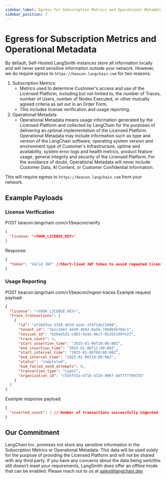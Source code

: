 ```yaml
---
sidebar_label: Egress for Subscription Metrics and Operational Metadata
sidebar_position: 7
---
```


# Egress for Subscription Metrics and Operational Metadata

By default, Self-Hosted LangSmith instances store all information locally and will never send sensitive information outside your network. However, we do require egress to `https://beacon.langchain.com` for two reasons:

1. Subscription Metrics:
   - Metrics used to determine Customer's access and use of the Licensed Platform, including but not limited to, the number of Traces, number of Users, number of Nodes Executed, or other mutually agreed criteria as set out in an Order Form.
   - This includes license verification and usage reporting.
2. Operational Metadata
   - Operational Metadata means usage information generated by the Licensed Platform and collected by LangChain for the purposes of delivering an optimal implementation of the Licensed Platform. Operational Metadata may include information such as type and version of the LangChain software, operating system version and environment type of Customer's Infrastructure, uptime and availability, system error logs and health metrics, product feature usage, general integrity and security of the Licensed Platform. For the avoidance of doubt, Operational Metadata will never include Customer Data, AI Content, or Customer Confidential Information.

This will require egress to `https://beacon.langchain.com` from your network.

## Example Payloads

### License Verification

POST beacon.langchain.com/v1/beacon/verify

```json
{
  "license: "<YOUR_LICENSE_KEY>"
}
```

Response:

```json
{
  "token": "Valid JWT" //Short-lived JWT token to avoid repeated license checks
}
```

### Usage Reporting

POST beacon.langchain.com/v1/beacon/ingest-traces
Example request payload:

```json
{
  "license": "<YOUR_LICENSE_KEY>",
  "trace_transactions": [
    {
      "id": "af28dfea-5358-463d-a2dc-37df1da72498",
      "tenant_id": "3a1c2b6f-4430-4b92-8a5b-79b8b567bbc1",
      "session_id": "b26ae531-cdb3-42a5-8bcf-05355199fe27",
      "trace_count": 5,
      "start_insertion_time": "2025-01-06T10:00:00Z",
      "end_insertion_time": "2025-01-06T11:00:00Z",
      "start_interval_time": "2025-01-06T09:00:00Z",
      "end_interval_time": "2025-01-06T10:00:00Z",
      "status": "completed",
      "num_failed_send_attempts": 0,
      "transaction_type": "type1",
      "organization_id": "c5b5f53a-4716-4326-8967-d4f7f7799735"
    }
  ]
}
```

Example response payload:

```json
{
  "inserted_count": 1 // Number of transactions successfully ingested
}
```

## Our Commitment

LangChain Inc. promises not store any sensitive information in the Subscription Metrics or Operational Metadata. This data will be used solely for the purpose of providing the Licensed Platform and will not be shared with any third party.
If you have any concerns about the data being sent/this still doesn't meet your requirements, LangSmith does offer an offline mode that can be enabled. Please reach out to us at [sales@langchain.dev](mailto:sales@langchain.dev)
